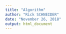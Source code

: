 ```yaml
---
title: "Algorithm"
author: "Rick SCHNEIDER"
date: "November 26, 2018"
output: html_document
---
```


